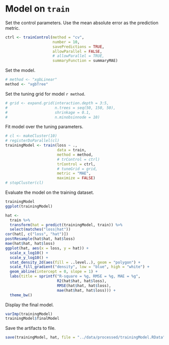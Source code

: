 # Model on `train`

Set the control parameters.
Use the mean absolute error as the prediction metric.

```r
ctrl <- trainControl(method = "cv",
                     number = 10,
                     savePredictions = TRUE,
                     allowParallel = FALSE,
                     # allowParallel = TRUE,
                     summaryFunction = summaryMAE)
```

Set the model.

```r
# method <- "xgbLinear"
method <- "xgbTree"
```

Set the tuning grid for model `r method`.

```r
# grid <- expand.grid(interaction.depth = 3:5,
#                     n.trees = seq(50, 150, 50),
#                     shrinkage = 0.1,
#                     n.minobsinnode = 10)
```

Fit model over the tuning parameters.

```r
# cl <- makeCluster(10)
# registerDoParallel(cl)
trainingModel <- train(loss ~ .,
                       data = train,
                       method = method,
                       # trControl = ctrl)
                       trControl = ctrl,
                       # tuneGrid = grid,
                       metric = "MAE",
                       maximize = FALSE)
# stopCluster(cl)
```

Evaluate the model on the training dataset.

```r
trainingModel
ggplot(trainingModel)
```

```r
hat <-
  train %>%
  transform(hat = predict(trainingModel, train)) %>%
  select(matches("loss|hat"))
cor(hat[, c("loss", "hat")])
postResample(hat$hat, hat$loss)
mae(hat$hat, hat$loss)
ggplot(hat, aes(x = loss, y = hat)) +
  scale_x_log10() +
  scale_y_log10() +
  stat_density_2d(aes(fill = ..level..), geom = "polygon") +
  scale_fill_gradient("density", low = "blue", high = "white") +
  geom_abline(intercept = 0, slope = 1) +
  labs(title = sprintf("R-square = %g, RMSE = %g, MAE = %g",
                       R2(hat$hat, hat$loss),
                       RMSE(hat$hat, hat$loss),
                       mae(hat$hat, hat$loss))) +
  theme_bw()
```

Display the final model.

```r
varImp(trainingModel)
trainingModel$finalModel
```

Save the artifacts to file.

```r
save(trainingModel, hat, file = "../data/processed/trainingModel.RData")
```
